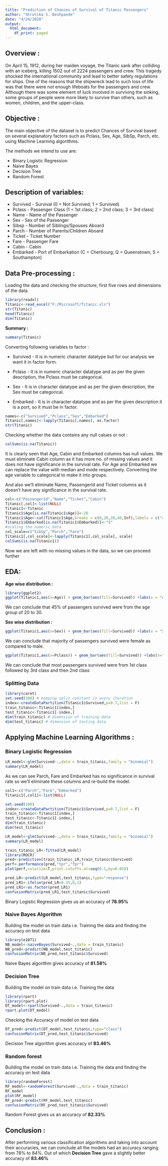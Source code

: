 ---
title: "Prediction of Chances of Survival of Titanic Passengers"
author: "Shrutika S. Deshpande"
date: "4/24/2020"
output:
  html_document:
    df_print: paged
---

## Overview :
On April 15, 1912, during her maiden voyage, the Titanic sank after colliding with an iceberg, killing 1502 out of 2224 passengers and crew. This tragedy shocked the international community and lead to better safety regulations for ships. 
One of the reasons that the shipwreck lead to such loss of life was that there were not enough lifeboats for the passengers and crew. Although there was some element of luck involved in surviving the sinking, some groups of people were more likely to survive than others, such as women, children, and the upper-class. 

## Objective :
The main objective of the dataset is to predict Chances of Survival based on several explanatory factors such as Pclass, Sex, Age, SibSp, Parch, etc. using Machine Learning algorithms.

The methods we intend to use are:

* Binary Logistic Regression
* Naive Bayes
* Decision Tree
* Random Forest

## Description of variables:
* Survived - Survival (0 = Not Survived; 1 = Survived)
* Pclass - Passenger Class (1 = 1st class; 2 = 2nd class; 3 = 3rd class)
* Name - Name of the Passenger
* Sex - Sex of the Passenger
* Sibsp - Number of Siblings/Spouses Aboard
* Parch - Number of Parents/Children Aboard
* Ticket - Ticket Number
* Fare - Passenger Fare
* Cabin - Cabin
* Embarked - Port of Embarkation (C = Cherbourg; Q = Queenstown; S = Southampton)

## Data Pre-processing :

Loading the data and checking the structure, first five rows and dimensions of the data
```{r}
library(readxl)
Titanic<-read_excel("F:/Microsoft/Titanic.xls")
str(Titanic)
head(Titanic)
dim(Titanic)
```

**Summary :**
```{r}
summary(Titanic)
```

Converting following variables to factor :

* Survived - It is in numeric character datatype but for our analysis we want it in factor form.

* Pclass - It is in numeric character datatype and as per the given description, the Pclass must be categorical.

* Sex - It is in character datatype and as per the given description, the Sex must be categorical.

* Embarked - It is in character datatype and as per the given description it is a port, so it must be in factor.

```{r}
names<-c("Survived","Pclass","Sex","Embarked")
Titanic[,names]<-lapply(Titanic[,names], as.factor)
str(Titanic)
```

Checking whether the data contains any null calues or not : 
```{r}
colSums(is.na(Titanic))
```

It is clearly seen that Age, Cabin and Embarked columns has null values. We must eliminate Cabin column as it has more no. of missing values and it does not have significance in the survival rate. For Age and Embarked we can replace the value with median and mode respectively. Converting the age variable to categorical to make it into groups.

And also we'll eliminate Name, PassengerId and Ticket columns as it doesn't have any significance in the survival rate.

```{r}
col<-c("PassengerId","Name","Ticket","Cabin")
Titanic[,col]<-list(NULL)
Titanic1<-Titanic
Titanic1$Age[is.na(Titanic1$Age)]<-28
Titanic1$Age<-cut(Titanic1$Age,breaks = c(0,20,28,40,Inf),labels = c("c1","c2","c3","c4"))
Titanic1$Embarked[is.na(Titanic1$Embarked)]<-"S" 
#scaling the numeric data
col_scale=c("SibSp","Parch","Fare")
Titanic1[,col_scale]<-lapply(Titanic1[,col_scale], scale)
colSums(is.na(Titanic1))
```

Now we are left with no missing values in the data, so we can proceed further

## EDA: 
**Age wise distribution :**
```{r}
library(ggplot2)
ggplot(Titanic1,aes(x=Age)) + geom_bar(aes(fill=Survived)) +labs(x = "Age Group",y="Frequency",title = "Age Wise Distribution")
```

We can conclude that 45% of passengers survived were from the age group of 20 to 30.

**Sex wise distribution :**
```{r}
ggplot(Titanic1,aes(x=Sex)) + geom_bar(aes(fill=Survived)) +labs(x = "Sex Group",y="Frequency",title = "Sex Wise Distribution")
```

We can conclude that majority of passengers survived were female as compared to male.

```{r}
ggplot(Titanic1,aes(x=Pclass)) + geom_bar(aes(fill=Survived)) +labs(x="Passenger Class",y = "Frequency",title = "Passenger Class wise Distribution")
```

We can conclude that most passengers survived were from 1st class followed by 3rd class and then 2nd class

### Splitting Data
```{r}
library(caret)
set.seed(100) # keeping split constant in every iteration
index<-createDataPartition(Titanic1$Survived,p=0.7,list = F)
train_titanic<-Titanic1[index,]
test_titanic<-Titanic1[-index,]
dim(train_titanic) # dimension of training data 
dim(test_titanic) # dimension of testing data
```

## Applying Machine Learning Algorithms :

### Binary Logistic Regression

```{r}
LR_model<-glm(Survived~.,data = train_titanic,family = "binomial")
summary(LR_model)
```

As we can see Parch, Fare and Embarked has no significance in survival rate so we'll eliminate these columns and re-build the model.

```{r}
col1<-c("Parch","Fare","Embarked")
Titanic1[,col1]<-list(NULL)

set.seed(100) 
index<-createDataPartition(Titanic1$Survived,p=0.7,list = F)
train_titanic<-Titanic1[index,]
test_titanic<-Titanic1[-index,]
dim(train_titanic) 
dim(test_titanic) 

LR_model<-glm(Survived~.,data = train_titanic,family = "binomial")
summary(LR_model)
```

```{r}
train_titanic_LR<-fitted(LR_model)
library(ROCR)
pred<-prediction(train_titanic_LR,train_titanic$Survived)
perf<-performance(pred,"tpr","fpr")
plot(perf,colorize=T,print.cutoffs.at=seq(0.1,by=0.05))
```

```{r}
pred_LR<-predict(LR_model,test_titanic,type="response")
pred_LR1<-ifelse(pred_LR<0.35,0,1)
pred_LR1<-as.factor(pred_LR1)
confusionMatrix(pred_LR1,test_titanic$Survived)
```

Binary Logistic Regression gives us an accuracy of **78.95%**

### Naive Bayes Algorithm

Building the model on train data i.e. Training the data and finding the accuracy on test data
````{r}
library(e1071)
NB_model<-naiveBayes(Survived~.,data = train_titanic)
NB_pred<-predict(NB_model,test_titanic)
confusionMatrix(NB_pred,test_titanic$Survived)
````

Naive Bayes algorithm gives accuracy of **81.58%**

### Decision Tree

Building the model on train data i.e. Training the data
````{r}
library(rpart)
library(rpart.plot)
DT_model<-rpart(Survived~.,data = train_titanic)
rpart.plot(DT_model)
````

Checking the Accuracy of model on test data
````{r}
DT_pred<-predict(DT_model,test_titanic,type="class")
confusionMatrix(DT_pred,test_titanic$Survived)
````

Decision Tree algorithm gives accuracy of **83.46%**

### Random forest

Building the model on train data i.e. Training the data and finding the accuracy on test data
```{r}
library(randomForest)
RF_model<-randomForest(Survived~.,data = train_titanic)
RF_model
plot(RF_model)
RF_pred<-predict(RF_model,test_titanic)
confusionMatrix(RF_pred,test_titanic$Survived)
````

Random Forest gives us an accuracy of **82.33%**

## Conclusion :
After performing various classification algorithms and taking into account their accuracies, we can conclude all the models had an accuracy ranging from 78% to 84%. Out of which **Decision Tree** gave a slightly better accuracy of **83.46%**
